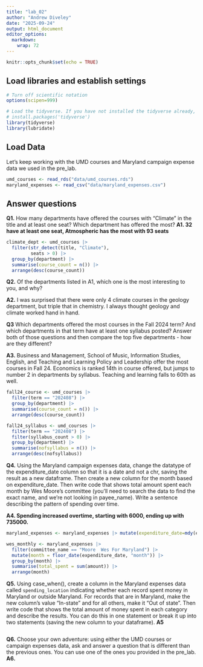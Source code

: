 ```yaml
---
title: "lab_02"
author: "Andrew Diveley"
date: "2025-09-24"
output: html_document
editor_options: 
  markdown: 
    wrap: 72
---
```


```r
knitr::opts_chunk$set(echo = TRUE)
```

## Load libraries and establish settings

```r
# Turn off scientific notation
options(scipen=999)

# Load the tidyverse. If you have not installed the tidyverse already, remove the # from the next line and run it first.  
# install.packages('tidyverse')
library(tidyverse)
library(lubridate)
```

## Load Data

Let's keep working with the UMD courses and Maryland campaign expense
data we used in the pre_lab.

```r
umd_courses <- read_rds("data/umd_courses.rds")
maryland_expenses <- read_csv("data/maryland_expenses.csv")
```

## Answer questions

**Q1.** How many departments have offered the courses with "Climate" in
the title and at least one seat? Which department has offered the most?
**A1. 32 have at least one seat, Atmospheric has the most with 93 seats**

```r
climate_dept <- umd_courses |>
  filter(str_detect(title, "Climate"),
         seats > 0) |>
  group_by(department) |>
  summarise(course_count = n()) |>
  arrange(desc(course_count))
```

**Q2.** Of the departments listed in A1, which one is the most
interesting to you, and why? 

**A2.** I was surprised that there were only
4 climate courses in the geology department, but triple that in
chemistry. I always thought geology and climate worked hand in hand.

**Q3** Which departments offered the most courses in the Fall 2024 term?
And which departments in that term have at least one syllabus posted?
Answer both of those questions and then compare the top five
departments - how are they different?

**A3.** Business and Management, School of Music, Information Studies,
English, and Teaching and Learning Policy and Leadership offer the most
courses in Fall 24. Economics is ranked 14th in course offered, but
jumps to number 2 in departments by syllabus. Teaching and learning
falls to 60th as well.

```r
fall24_course <- umd_courses |>
  filter(term == "202408") |>
  group_by(department) |>
  summarise(course_count = n()) |>
  arrange(desc(course_count))

fall24_syllabus <- umd_courses |>
  filter(term == "202408") |>
  filter(syllabus_count > 0) |>
  group_by(department) |>
  summarise(nofsyllabus = n()) |>
  arrange(desc(nofsyllabus))
```

**Q4.** Using the Maryland campaign expenses data, change the datatype
of the expenditure_date column so that it is a date and not a chr,
saving the result as a new dataframe. Then create a new column for the
month based on expenditure_date. Then write code that shows total amount
spent each month by Wes Moore's committee (you'll need to search the
data to find the exact name, and we're not looking in payee_name). Write
a sentence describing the pattern of spending over time.

**A4. Spending increased overtime, starting with 6000, ending up with 735000.**

```r
maryland_expenses <- maryland_expenses |> mutate(expenditure_date=mdy(expenditure_date))

wes_monthly <- maryland_expenses |>
  filter(committee_name == "Moore  Wes For Maryland") |>
  mutate(month = floor_date(expenditure_date, "month")) |>
  group_by(month) |>
  summarise(total_spent = sum(amount)) |>
  arrange(month)
```

**Q5.** Using case_when(), create a column in the Maryland expenses data
called `spending_location` indicating whether each record spent money in
Maryland or outside Maryland. For records that are in Maryland, make the
new column's value "In-state" and for all others, make it "Out of
state". Then write code that shows the total amount of money spent in
each category and describe the results. You can do this in one statement
or break it up into two statements (saving the new column to your
dataframe). **A5**

```r
```

**Q6.** Choose your own adventure: using either the UMD courses or
campaign expenses data, ask and answer a question that is different than
the previous ones. You can use one of the ones you provided in the
pre_lab. **A6.**

```r
```
